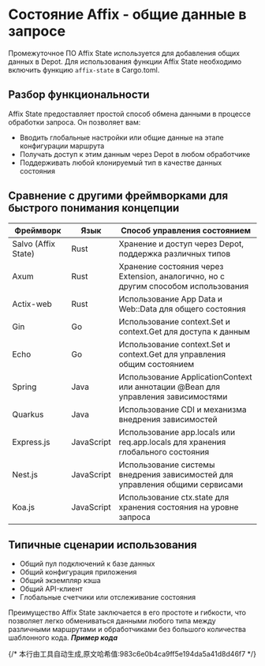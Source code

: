 # Состояние Affix - общие данные в запросе


Промежуточное ПО Affix State используется для добавления общих данных в Depot.
Для использования функции Affix State необходимо включить функцию `affix-state` в Cargo.toml.

## Разбор функциональности
Affix State предоставляет простой способ обмена данными в процессе обработки запроса. Он позволяет вам:

- Вводить глобальные настройки или общие данные на этапе конфигурации маршрута
- Получать доступ к этим данным через Depot в любом обработчике
- Поддерживать любой клонируемый тип в качестве данных состояния

## Сравнение с другими фреймворками для быстрого понимания концепции
| Фреймворк | Язык | Способ управления состоянием |
|-----------|------|-----------------------------|
| Salvo (Affix State) | Rust | Хранение и доступ через Depot, поддержка различных типов |
| Axum | Rust | Хранение состояния через Extension, аналогично, но с другим способом использования |
| Actix-web | Rust | Использование App Data и Web::Data для общего состояния |
| Gin | Go | Использование context.Set и context.Get для доступа к данным |
| Echo | Go | Использование context.Set и context.Get для управления общим состоянием |
| Spring | Java | Использование ApplicationContext или аннотации @Bean для управления зависимостями |
| Quarkus | Java | Использование CDI и механизма внедрения зависимостей |
| Express.js | JavaScript | Использование app.locals или req.app.locals для хранения глобального состояния |
| Nest.js | JavaScript | Использование системы внедрения зависимостей для управления общими сервисами |
| Koa.js | JavaScript | Использование ctx.state для хранения состояния на уровне запроса |

## Типичные сценарии использования

- Общий пул подключений к базе данных
- Общий конфигурация приложения
- Общий экземпляр кэша
- Общий API-клиент
- Глобальные счетчики или отслеживание состояния

Преимущество Affix State заключается в его простоте и гибкости, что позволяет легко обмениваться данными любого типа между различными маршрутами и обработчиками без большого количества шаблонного кода.
_**Пример кода**_

<Tabs>
  <Tab label="main.rs">
    <MainCode/>
  </Tab>
  <Tab label="Cargo.toml">
    <CargoCode/>
  </Tab>
</Tabs>
{/* 本行由工具自动生成,原文哈希值:983c6e0b4ca9ff5e194da5a41d8d46f7 */}